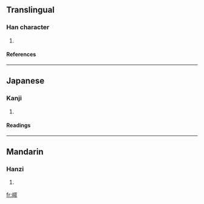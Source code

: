 ==Translingual==
===Han character===
{{Han char|rn=46|rad=山|as=13|sn=16|four=2671<sub>1</sub>|canj=山田中卜 (UWLY)}}
# {{defn|Han|sort=山13}}
====References====
{{Han ref|kx=0321.081|dkj=49057|hdz=10800.170|uh=5DB5|ud=23989|bh=E962|bd=59746}}
----
==Japanese==
===Kanji===
{{ja-kanji|grade=|rs=山13}}
# {{defn|Japanese}} 
====Readings====
{{ja-readings|on=[[さい]] (sai)|kun=}}
----
==Mandarin==
===Hanzi===
{{cmn-hanzi|pin=[[zuǐ]] (zui3)|wg=tsui<sup>3</sup>}}
# {{defn|Mandarin}}

[[fr:嶵]]